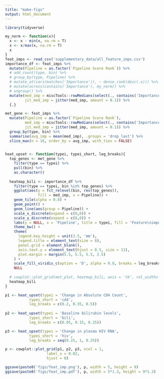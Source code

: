 ```yaml
---
title: "make-figs"
output: html_document
---
```


```r
library(tidyverse)
```


```r
my_norm <- function(x){
  x <- x - min(x, na.rm = T)
  x <- x/max(x, na.rm = T)
  x
}
feat_imps <- read_csv('supplementary_data/all_feature_imps.csv')
importance_df <- feat_imps %>% 
  mutate(Pipeline = as.factor(`Pipeline Score Rank`)) %>% 
  # add_count(type, bin) %>%
  # group_by(type, Pipeline) %>% 
  # mutate_at(vars(matches('Importance')), ~ dense_rank(desc(.x))) %>%
  # mutate(across(contains('Importance'), my_norm)) %>%
  # ungroup() %>% 
  mutate(med_imp = miscTools::rowMedians(select(., contains('Importance'))),
         jit_med_imp = jitter(med_imp, amount = 0.1)) %>% 
  {.}

met_gene <- feat_imps %>%
  mutate(Pipeline = as.factor(`Pipeline Score Rank`),
         med_imp = miscTools::rowMedians(select(., contains('Importance'))),
         jit_med_imp = jitter(med_imp, amount = 0.1)) %>%
  group_by(type, bin) %>%
  summarise(avg_imp = mean(med_imp), .groups = 'drop_last') %>%
  slice_max(n = 16, order_by = avg_imp, with_ties = FALSE)
  
```

```r
heat_upset <- function(typei, typei_short, leg_breaks){
  top_genes <- met_gene %>% 
    filter(type == typei) %>% 
    pull(bin) %>% 
    as.character()
  
  heatmap_bili <- importance_df %>% 
    filter(type == typei, bin %in% top_genes) %>% 
    ggplot(aes(y = fct_relevel(bin, rev(top_genes)),
               fill = med_imp, x = Pipeline)) +
    geom_tile(alpha = 0.8) +
    geom_point() +
    geom_line(aes(group = Pipeline)) +
    scale_x_discrete(expand = c(0,0)) +
    scale_y_discrete(expand = c(0,0)) +
    labs(y = NULL, x = 'Pipeline', title = typei, fill = 'Feature\nimportance') +
    theme_bw() +
    theme(
      legend.key.height = unit(3.5, 'mm'),
      legend.title = element_text(size = 8),
      panel.grid = element_blank(),
      axis.text.y = element_text(hjust = 0.5, size = 11),
      plot.margin = margin(5.5, 5.5, 5.5, 2.5)
    ) +
    scale_fill_viridis_c(option = 'D', alpha = 0.8, breaks = leg_breaks) +
    NULL
  
  # cowplot::plot_grid(met_plot, heatmap_bili, axis = 'tb', rel_widths = c(0.5, 1)) 
  heatmap_bili
}
```


```r
p1 <- heat_upset(typei = 'Change in Absolute CD4 Count',
           typei_short = 'cd4',
           leg_breaks = c(0.2, 0.35, 0.5))
 
p2 <- heat_upset(typei = 'Baseline bilirubin levels',
           typei_short = 'bili',
           leg_breaks = c(0.05, 0.15, 0.25))

p3 <- heat_upset(typei = 'Change in plasma HIV RNA',
           typei_short = 'hiv',
           leg_breaks = seq(0.25, 1, 0.25))

p <- cowplot::plot_grid(p1, p2, p3, ncol = 1,
                   label_x = 0.02,
                   hjust = 0)

ggsave(paste0('figs/feat_imp.png'), p, width = 5, height = 9)
ggsave(paste0('figs/feat_imp.pdf'), p, width = 5*1.3, height = 9*1.3)
```

